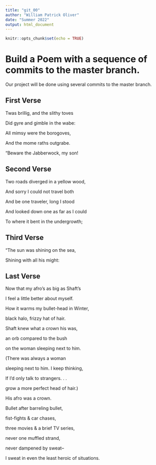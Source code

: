 ```yaml
---
title: "git_00"
author: "William Patrick Oliver"
date: "Summer 2022"
output: html_document
---
```


```r
knitr::opts_chunk$set(echo = TRUE)
```
# Build a Poem with a sequence of commits to the master branch.
Our project will be done using several commits to the master branch.
<!-- Do not modify or change any text in "!--" bracketed areas such as this --- these are instructions to
you, if you change any of this the git program will notice it and compromise your git merging strategy !-->

## First Verse 
<!--Put the first five lines of a poem by Lewis Carrol in this section!-->
Twas brillig, and the slithy toves

Did gyre and gimble in the wabe:

All mimsy were the borogoves,

And the mome raths outgrabe.

“Beware the Jabberwock, my son!

## Second Verse
<!--Put the first five lines of a poem by Robert Frost here!-->
Two roads diverged in a yellow wood,

And sorry I could not travel both

And be one traveler, long I stood

And looked down one as far as I could

To where it bent in the undergrowth;

## Third Verse
<!--Put the first two verses of The Walrus and the Carpenter here!-->
“The sun was shining on the sea,

Shining with all his might:

## Last Verse
<!--Put a short poem of your choice 8-20 lines,here!-->
Now that my afro's as big as Shaft's

I feel a little better about myself.

How it warms my bullet-head in Winter,


black halo, frizzy hat of hair.

Shaft knew what a crown his was,

an orb compared to the bush

on the woman sleeping next to him.

(There was always a woman

sleeping next to him. I keep thinking,

If I'd only talk to strangers. . .

grow a more perfect head of hair.)

His afro was a crown.

Bullet after barreling bullet,

fist-fights & car chases,

three movies & a brief TV series,

never one muffled strand,

never dampened by sweat--

I sweat in even the least heroic of situations.
